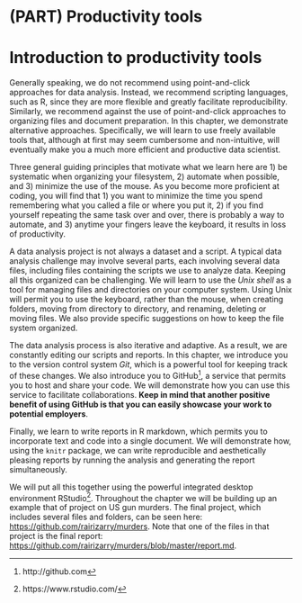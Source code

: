 # (PART) Productivity tools {-}

# Introduction to productivity tools

Generally speaking, we do not recommend using point-and-click approaches for data analysis. Instead, we recommend scripting languages, such as R, since they are more flexible and greatly facilitate reproducibility. Similarly, we recommend against the use of point-and-click approaches to organizing files and document preparation. In this chapter, we demonstrate alternative approaches. Specifically, we will learn to use freely available tools that, although at first may seem cumbersome and non-intuitive, will eventually make you a much more efficient and productive data scientist. 

Three general guiding principles that motivate what we learn here are 1) be systematic when organizing your filesystem, 2) automate when possible, and 3) minimize the use of the mouse. As you become more proficient at coding, you will find that 1) you want to minimize the time you spend remembering what you called a file or where you put it, 2) if you find yourself repeating the same task over and over, there is probably a way to automate, and 3) anytime your fingers leave the keyboard, it results in loss of productivity. 

A data analysis project is not always a dataset and a script. A typical data analysis challenge may involve several parts, each involving several data files, including files containing the scripts we use to analyze data. Keeping all this organized can be challenging. We will learn to use the _Unix shell_ as a tool for managing files and directories on your computer system. Using Unix will permit you to use the keyboard, rather than the mouse, when creating folders, moving from directory to directory, and renaming, deleting or moving files. We also provide specific suggestions on how to keep the file system organized.

The data analysis process is also iterative and adaptive. As a result, we are constantly editing our scripts and reports. In this chapter, we introduce you to the version control system _Git_, which is a powerful tool for keeping track of these changes. We also introduce you to GitHub^[http://github.com], a service that permits you to host and share your code. We will demonstrate how you can use this service to facilitate collaborations. **Keep in mind that another positive benefit of using GitHub is that you can easily showcase your work to potential employers**.

Finally, we learn to write reports in R markdown, which permits you to incorporate text and code into a single document. We will demonstrate how, using the `knitr` package, we can write reproducible and aesthetically pleasing reports by running the analysis and generating the report simultaneously. 

We will put all this together using the powerful integrated desktop environment RStudio^[https://www.rstudio.com/]. Throughout the chapter we will be building up an example that of project on US gun murders. The final project, which includes several files and folders, can be seen here: [https://github.com/rairizarry/murders](https://github.com/rairizarry/murders). Note that one of the files in that project is the final report: [https://github.com/rairizarry/murders/blob/master/report.md](https://github.com/rairizarry/murders/blob/master/report.md).

